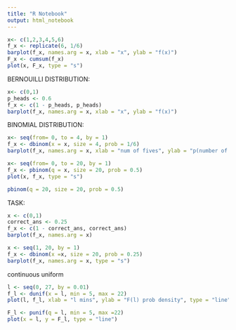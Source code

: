 ```yaml
---
title: "R Notebook"
output: html_notebook
---
```


```r
x<- c(1,2,3,4,5,6)
f_x <- replicate(6, 1/6)
barplot(f_x, names.arg = x, xlab = "x", ylab = "f(x)")
F_x <- cumsum(f_x)
plot(x, F_x, type = "s")
```


BERNOUILLI DISTRIBUTION:
```r
x<- c(0,1)
p_heads <- 0.6
f_x <- c(1 - p_heads, p_heads)
barplot(f_x, names.arg = x, xlab = "x", ylab = "f(x)")
```

BINOMIAL DISTRIBUTION:
```r
x<- seq(from= 0, to = 4, by = 1)
f_x <- dbinom(x = x, size = 4, prob = 1/6)
barplot(f_x, names.arg = x, xlab = "num of fives", ylab = "p(number of 5s")
```

```r
x<- seq(from= 0, to = 20, by = 1)
f_x <- pbinom(q = x, size = 20, prob = 0.5)
plot(x, f_x, type = "s")
```

```r
pbinom(q = 20, size = 20, prob = 0.5)

```

TASK:
```r
x <- c(0,1)
correct_ans <- 0.25
f_x <- c(1 - correct_ans, correct_ans)
barplot(f_x, names.arg = x)
```

```r
x <- seq(1, 20, by = 1)
f_x <- dbinom(x =x, size = 20, prob = 0.25)
barplot(f_x, names.arg = x, type = "s")
```

continuous uniform 

```r
l <- seq(0, 27, by = 0.01)
f_l <- dunif(x = l, min = 5, max = 22)
plot(l, f_l, xlab = "l mins", ylab = "F(l) prob density", type = "line")
```

```r
F_l <- punif(q = l, min = 5, max =22)
plot(x = l, y = F_l, type = "line")
```

